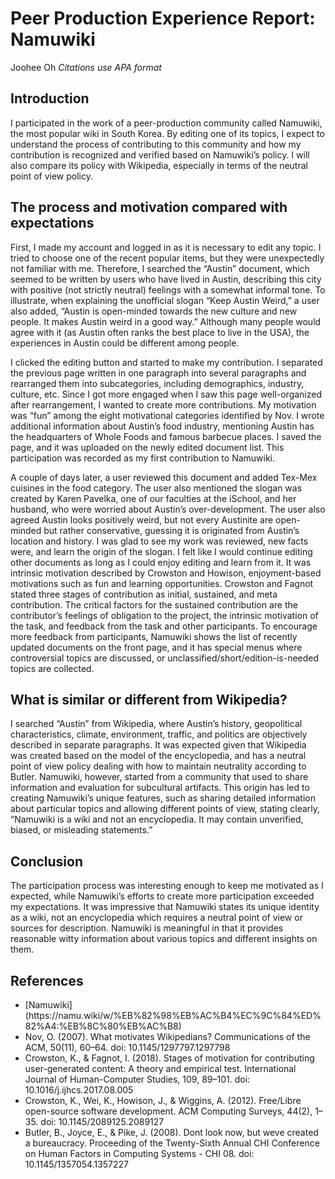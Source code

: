 # Peer Production Experience Report: Namuwiki 

Joohee Oh
_Citations use APA format_

## Introduction
I participated in the work of a peer-production community called Namuwiki, the most popular wiki in South Korea. By editing one of its topics, I expect to understand the process of contributing to this community and how my contribution is recognized and verified based on Namuwiki's policy. I will also compare its policy with Wikipedia, especially in terms of the neutral point of view policy. 

## The process and motivation compared with expectations
First, I made my account and logged in as it is necessary to edit any topic. I tried to choose one of the recent popular items, but they were unexpectedly not familiar with me. Therefore, I searched the "Austin" document, which seemed to be written by users who have lived in Austin, describing this city with positive (not strictly neutral) feelings with a somewhat informal tone. To illustrate, when explaining the unofficial slogan "Keep Austin Weird," a user also added, "Austin is open-minded towards the new culture and new people. It makes Austin weird in a good way." Although many people would agree with it (as Austin often ranks the best place to live in the USA), the experiences in Austin could be different among people.

I clicked the editing button and started to make my contribution. I separated the previous page written in one paragraph into several paragraphs and rearranged them into subcategories, including demographics, industry, culture, etc. Since I got more engaged when I saw this page well-organized after rearrangement, I wanted to create more contributions. My motivation was “fun” among the eight motivational categories identified by Nov. I wrote additional information about Austin's food industry, mentioning Austin has the headquarters of Whole Foods and famous barbecue places. I saved the page, and it was uploaded on the newly edited document list. This participation was recorded as my first contribution to Namuwiki. 

A couple of days later, a user reviewed this document and added Tex-Mex cuisines in the food category. The user also mentioned the slogan was created by Karen Pavelka, one of our faculties at the iSchool, and her husband, who were worried about Austin's over-development. The user also agreed Austin looks positively weird, but not every Austinite are open-minded but rather conservative, guessing it is originated from Austin's location and history. I was glad to see my work was reviewed, new facts were, and learn the origin of the slogan. I felt like I would continue editing other documents as long as I could enjoy editing and learn from it. It was intrinsic motivation described by Crowston and Howison, enjoyment-based motivations such as fun and learning opportunities. Crowston and Fagnot stated three stages of contribution as initial, sustained, and meta contribution. The critical factors for the sustained contribution are the contributor's feelings of obligation to the project, the intrinsic motivation of the task, and feedback from the task and other participants. To encourage more feedback from participants, Namuwiki shows the list of recently updated documents on the front page, and it has special menus where controversial topics are discussed, or unclassified/short/edition-is-needed topics are collected.

## What is similar or different from Wikipedia?
I searched “Austin” from Wikipedia, where Austin's history, geopolitical characteristics, climate, environment, traffic, and politics are objectively described in separate paragraphs. It was expected given that Wikipedia was created based on the model of the encyclopedia, and has a neutral point of view policy dealing with how to maintain neutrality according to Butler. Namuwiki, however, started from a community that used to share information and evaluation for subcultural artifacts. This origin has led to creating Namuwiki's unique features, such as sharing detailed information about particular topics and allowing different points of view, stating clearly, “Namuwiki is a wiki and not an encyclopedia. It may contain unverified, biased, or misleading statements.” 

## Conclusion
The participation process was interesting enough to keep me motivated as I expected, while Namuwiki’s efforts to create more participation exceeded my expectations. It was impressive that Namuwiki states its unique identity as a wiki, not an encyclopedia which requires a neutral point of view or sources for description. Namuwiki is meaningful in that it provides reasonable witty information about various topics and different insights on them.


## References
-	[Namuwiki] (https://namu.wiki/w/%EB%82%98%EB%AC%B4%EC%9C%84%ED%82%A4:%EB%8C%80%EB%AC%B8)
-	Nov, O. (2007). What motivates Wikipedians? Communications of the ACM, 50(11), 60–64. doi: 10.1145/1297797.1297798
-	Crowston, K., & Fagnot, I. (2018). Stages of motivation for contributing user-generated content: A theory and empirical test. International Journal of Human-Computer Studies, 109, 89–101. doi: 10.1016/j.ijhcs.2017.08.005
-	Crowston, K., Wei, K., Howison, J., & Wiggins, A. (2012). Free/Libre open-source software development. ACM Computing Surveys, 44(2), 1–35. doi: 10.1145/2089125.2089127
-	Butler, B., Joyce, E., & Pike, J. (2008). Dont look now, but weve created a bureaucracy. Proceeding of the Twenty-Sixth Annual CHI Conference on Human Factors in Computing Systems - CHI 08. doi: 10.1145/1357054.1357227

